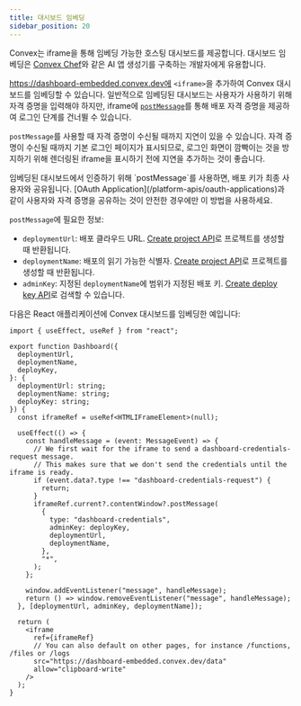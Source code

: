 ```yaml
---
title: 대시보드 임베딩
sidebar_position: 20
---
```


Convex는 iframe을 통해 임베딩 가능한 호스팅 대시보드를 제공합니다. 대시보드 임베딩은
[Convex Chef](https://chef.convex.dev)와 같은 AI 앱 생성기를 구축하는 개발자에게 유용합니다.

https://dashboard-embedded.convex.dev에 `<iframe>`을 추가하여 Convex 대시보드를 임베딩할 수 있습니다.
일반적으로 임베딩된 대시보드는 사용자가 사용하기 위해 자격 증명을 입력해야 하지만,
iframe에 [`postMessage`](https://developer.mozilla.org/en-US/docs/Web/API/Window/postMessage)를
통해 배포 자격 증명을 제공하여 로그인 단계를 건너뛸 수 있습니다.

`postMessage`를 사용할 때 자격 증명이 수신될 때까지 지연이 있을 수 있습니다.
자격 증명이 수신될 때까지 기본 로그인 페이지가 표시되므로,
로그인 화면이 깜빡이는 것을 방지하기 위해 렌더링된 iframe을 표시하기 전에 지연을 추가하는 것이 좋습니다.

<Admonition type="caution" title="클라이언트 측에서 자격 증명을 공유합니다">
  임베딩된 대시보드에서 인증하기 위해 `postMessage`를 사용하면,
  배포 키가 최종 사용자와 공유됩니다. [OAuth
  Application](/platform-apis/oauth-applications)과 같이
  사용자와 자격 증명을 공유하는 것이 안전한 경우에만 이 방법을 사용하세요.
</Admonition>

`postMessage`에 필요한 정보:

- `deploymentUrl`: 배포 클라우드 URL. [Create project API](/management-api/create-project)로
  프로젝트를 생성할 때 반환됩니다.
- `deploymentName`: 배포의 읽기 가능한 식별자. [Create project API](/management-api/create-project)로
  프로젝트를 생성할 때 반환됩니다.
- `adminKey`: 지정된 `deploymentName`에 범위가 지정된 배포 키.
  [Create deploy key API](/management-api/create-deploy-key)로 검색할 수 있습니다.

다음은 React 애플리케이션에 Convex 대시보드를 임베딩한 예입니다:

```tsx
import { useEffect, useRef } from "react";

export function Dashboard({
  deploymentUrl,
  deploymentName,
  deployKey,
}: {
  deploymentUrl: string;
  deploymentName: string;
  deployKey: string;
}) {
  const iframeRef = useRef<HTMLIFrameElement>(null);

  useEffect(() => {
    const handleMessage = (event: MessageEvent) => {
      // We first wait for the iframe to send a dashboard-credentials-request message.
      // This makes sure that we don't send the credentials until the iframe is ready.
      if (event.data?.type !== "dashboard-credentials-request") {
        return;
      }
      iframeRef.current?.contentWindow?.postMessage(
        {
          type: "dashboard-credentials",
          adminKey: deployKey,
          deploymentUrl,
          deploymentName,
        },
        "*",
      );
    };

    window.addEventListener("message", handleMessage);
    return () => window.removeEventListener("message", handleMessage);
  }, [deploymentUrl, adminKey, deploymentName]);

  return (
    <iframe
      ref={iframeRef}
      // You can also default on other pages, for instance /functions, /files or /logs
      src="https://dashboard-embedded.convex.dev/data"
      allow="clipboard-write"
    />
  );
}
```
